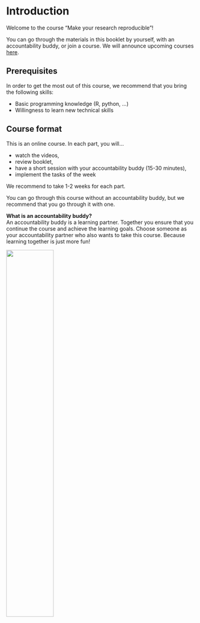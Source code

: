 # Introduction {.unnumbered}

Welcome to the course "Make your research reproducible"!

You can go through the materials in this booklet by yourself, with an accountability buddy,
or join a course. We will announce upcoming courses [here](courses.html).

## Prerequisites

In order to get the most out of this course, we recommend that you bring the
following skills:

- Basic programming knowledge (R, python, …)
- Willingness to learn new technical skills

## Course format

This is an online course. In each part, you will...

- watch the videos,
- review booklet,
- have a short session with your accountability buddy (15-30 minutes), 
- implement the tasks of the week

We recommend to take 1-2 weeks for each part.

You can go through this course without an accountability buddy, but we recommend
that you go through it with one.

**What is an accountability buddy?**   
An accountability buddy is a learning partner. Together you ensure that you 
continue the course and achieve the learning goals. Choose someone as your
accountability partner who also wants to take this course. Because learning 
together is just more fun!




![](images/reproducible-research-neon.jpg){width=50%}
